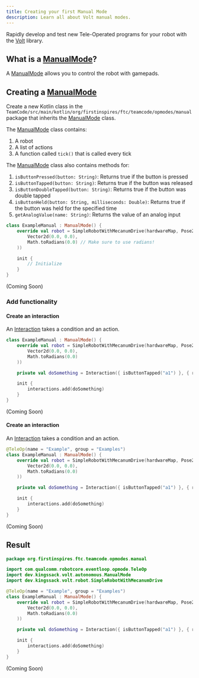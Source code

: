 ```yaml
---
title: Creating your first Manual Mode
description: Learn all about Volt manual modes.
---
```



Rapidly develop and test new Tele-Operated programs for your robot with the [Volt](../../api/Volt) library.

## What is a [ManualMode](../../api/Volt/dev.kingssack.volt.manual/-manual-mode)?

A [ManualMode](../../api/Volt/dev.kingssack.volt.manual/-manual-mode) allows you to control the robot with gamepads.

## Creating a [ManualMode](../../api/Volt/dev.kingssack.volt.manual/-manual-mode)

Create a new Kotlin class in the `TeamCode/src/main/kotlin/org/firstinspires/ftc/teamcode/opmodes/manual` package that inherits the [ManualMode](../../api/Volt/dev.kingssack.volt.manual/-manual-mode) class.

The [ManualMode](../../api/Volt/dev.kingssack.volt.manual/-manual-mode) class contains:

1. A robot
2. A list of actions
3. A function called `tick()` that is called every tick

The [ManualMode](../../api/Volt/dev.kingssack.volt.manual/-manual-mode) class also contains methods for:

1. `isButtonPressed(button: String)`: Returns true if the button is pressed
2. `isButtonTapped(button: String)`: Returns true if the button was released
3. `isButtonDoubleTapped(button: String)`: Returns true if the button was double tapped
4. `isButtonHeld(button: String, milliseconds: Double)`: Returns true if the button was held for the specified time
5. `getAnalogValue(name: String)`: Returns the value of an analog input

<Tabs>

<TabItem label="Kotlin">

```kotlin "ManualMode" {2-5}"
class ExampleManual : ManualMode() {
    override val robot = SimpleRobotWithMecanumDrive(hardwareMap, Pose2d(
        Vector2d(0.0, 0.0),
        Math.toRadians(0.0) // Make sure to use radians!
    ))

    init {
        // Initialize
    }
}
```

</TabItem>

<TabItem label="Java">

(Coming Soon)

</TabItem>

</Tabs>

### Add functionality

#### Create an interaction

An [Interaction](../../api/Volt/dev.kingssack.volt.manual/-manual-mode/-interaction) takes a condition and an action.

<Tabs>

<TabItem label="Kotlin">

```kotlin {7} {10}
class ExampleManual : ManualMode() {
    override val robot = SimpleRobotWithMecanumDrive(hardwareMap, Pose2d(
        Vector2d(0.0, 0.0),
        Math.toRadians(0.0)
    ))

    private val doSomething = Interaction({ isButtonTapped("a1") }, { robot.turnTo(90.0) })

    init {
        interactions.add(doSomething)
    }
}
```

</TabItem>

<TabItem label="Java">

(Coming Soon)

</TabItem>

</Tabs>

#### Create an interaction

An [Interaction](../../api/Volt/dev.kingssack.volt.manual/-manual-mode/-interaction) takes a condition and an action.

<Tabs>

<TabItem label="Kotlin">

```kotlin {1}
@TeleOp(name = "Example", group = "Examples")
class ExampleManual : ManualMode() {
    override val robot = SimpleRobotWithMecanumDrive(hardwareMap, Pose2d(
        Vector2d(0.0, 0.0),
        Math.toRadians(0.0)
    ))

    private val doSomething = Interaction({ isButtonTapped("a1") }, { robot.turnTo(90.0) })

    init {
        interactions.add(doSomething)
    }
}
```

</TabItem>

<TabItem label="Java">

(Coming Soon)

</TabItem>

</Tabs>

## Result

<Tabs>

<TabItem label="Kotlin">

```kotlin
package org.firstinspires.ftc.teamcode.opmodes.manual

import com.qualcomm.robotcore.eventloop.opmode.TeleOp
import dev.kingssack.volt.autonomous.ManualMode
import dev.kingssack.volt.robot.SimpleRobotWithMecanumDrive

@TeleOp(name = "Example", group = "Examples")
class ExampleManual : ManualMode() {
    override val robot = SimpleRobotWithMecanumDrive(hardwareMap, Pose2d(
        Vector2d(0.0, 0.0),
        Math.toRadians(0.0)
    ))

    private val doSomething = Interaction({ isButtonTapped("a1") }, { robot.turnTo(90.0) })

    init {
        interactions.add(doSomething)
    }
}
```

</TabItem>

<TabItem label="Java">

(Coming Soon)

</TabItem>

</Tabs>
